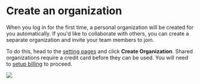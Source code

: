 # Create an organization

When you log in for the first time, a personal organization will be created for you automatically. If you'd like to collaborate with others, you can create a separate organization and invite your team members to join.

To do this, head to the [setting pages](https://smith.langchain.com/settings) and click **Create Organization**.
Shared organizations require a credit card before they can be used. You will need to [setup billing](../setup_billing) to proceed.

![](../static/create_organization.png)
